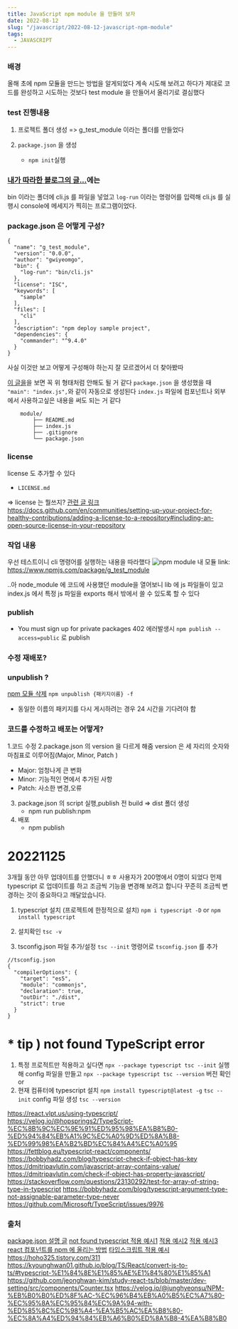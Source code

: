 ```yaml
---
title: JavaScript npm module 을 만들어 보자
date: 2022-08-12
slug: "/javascript/2022-08-12-javascript-npm-module"
tags:
  - JAVASCRIPT
---
```


### 배경
올해 초에 npm 모듈을 만드는 방법을 알게되었다
계속 시도해 보려고 하다가 제대로 코드를 완성하고 시도하는 것보다
test module 을 만들어서 올리기로 결심했다

### test 진행내용

1. 프로젝트 폴더 생성
=> g_test_module 이라는 폴더를 만들었다

2. `package.json` 을 생성
	- `npm init`실행

### [내가 따라한 블로그의 글...](https://kdydesign.github.io/2020/08/28/npm-tutorial/)에는
bin 이라는 폴더에 cli.js 를 파일을 넣었고
`log-run` 이라는 명령어를 입력해 cli.js 를 실행시 console에 메세지가 찍히는 프로그램이었다.


### package.json 은 어떻게 구성?

```
{
  "name": "g_test_module",
  "version": "0.0.0",
  "author": "gwiyeomgo",
  "bin": {
    "log-run": "bin/cli.js"
  },
  "license": "ISC",
  "keywords": [
    "sample"
  ],
  "files": [
    "cli"
  ],
  "description": "npm deploy sample project",
  "dependencies": {
    "commander": "^9.4.0"
  }
}
```
사실 이것만 보고 어떻게 구성해야 하는지 잘 모르겠어서 더 찾아봤따

[이 글을](https://www.daleseo.com/js-npm-publish/)을
보면 꼭 위 형태처럼 안해도 될 거 같다
`package.json` 을 생성했을 때 `"main": "index.js",`와 같이 자동으로 생성된다
`index.js` 파일에 컴포넌트나 외부에서 사용하고싶은 내용을 써도 되는 거 같다

```
	module/
		├── README.md
        ├── index.js
        ├── .gitignore
        └── package.json
```

### license
 license 도 추가할 수 있다
- `LICENSE.md`

=> license 는 뭘쓰지?
[관련 글 링크](https://flyingsquirrel.medium.com/github-license%EC%9D%98-%EC%A2%85%EB%A5%98%EC%99%80-%EB%82%98%EC%97%90%EA%B2%8C-%EB%A7%9E%EB%8A%94-%EB%9D%BC%EC%9D%B4%EC%84%A0%EC%8A%A4-%EC%84%A0%ED%83%9D%ED%95%98%EA%B8%B0-ae29925e8ff4)
https://docs.github.com/en/communities/setting-up-your-project-for-healthy-contributions/adding-a-license-to-a-repository#including-an-open-source-license-in-your-repository

### 작업 내용

우선 테스트이니 cli 명령어를 실행하는 내용을 따라했다
![npm module](./npm.jpg)
내 모듈 link: https://www.npmjs.com/package/g_test_module


..아 node_module 에 코드에 사용했던 module을 열어보니
lib 에 js 파일들이 있고
index.js 에서 특정 js 파일을 exports 해서 밖에서 쓸 수 있도록 할 수 있다

### publish
* You must sign up for private packages 402 에러발생시
`npm publish --access=public` 로 publish

###  수정 재배포?


### unpublish ?
[npm 모듈 삭제](https://chinsun9.github.io/2020/11/12/npm-%ED%8C%A8%ED%82%A4%EC%A7%80-unpublish/)
`npm unpublish {패키지이름} -f`
* 동일한 이름의 패키지를 다시 게시하려는 경우 24 시간을 기다려야 함


### 코드를 수정하고 배포는 어떻게?
1.코드 수정
2.package.json 의 version 을 다르게 해줌
  version 은 세 자리의 숫자와 마침표로 이루어짐(Major, Minor, Patch )
  * Major: 엄청나게 큰 변화
  * Minor: 기능적인 면에서 추가된 사항
  * Patch: 사소한 변경,오류
3. package.json 의 script 실행,publish 전 build => dist 폴더 생성
   * npm run publish:npm
4. 배포
   * npm publish


# 20221125
3개월 동안 아무 업데이트를 안했더니 ㅎㅎ 사용자가 200명에서 0명이 되었다
먼제 typescript 로 업데이트를 하고
조금씩 기능을 변경해 보려고 합니다
꾸준히 조금씩 변경하는 것이 중요하다고 깨달았습니다.

1. typescript 설치 (프로젝트에 한정적으로 설치)
`npm i typescript -D` or
`npm install typescript`

2. 설치확인
`tsc -v`

3.  tsconfig.json 파일 추가/설정
`tsc --init` 명령어로 `tsconfig.json` 를 추가

```
//tsconfig.json
{
  "compilerOptions": {
    "target": "es5",
    "module": "commonjs",
    "declaration": true,
    "outDir": "./dist",
    "strict": true
  }
}
```

# * tip ) not found TypeScript error
1. 특정 프로적트만 적용하고 싶다면
`npx --package typescript tsc --init`  실행해 config 파일을 만들고
`npx --package typescript tsc --version` 버전 확인
or
2. 현재 컴퓨터에 typescript 설치
`npm install typescript@latest -g`
`tsc --init`  config 파일 생성
`tsc --version`


https://react.vlpt.us/using-typescript/
https://velog.io/@hopsprings2/TypeScript-%EC%8B%9C%EC%9E%91%ED%95%98%EA%B8%B0-%ED%94%84%EB%A1%9C%EC%A0%9D%ED%8A%B8-%ED%99%98%EA%B2%BD%EC%84%A4%EC%A0%95
https://fettblog.eu/typescript-react/components/
https://bobbyhadz.com/blog/typescript-check-if-object-has-key
https://dmitripavlutin.com/javascript-array-contains-value/
https://dmitripavlutin.com/check-if-object-has-property-javascript/
https://stackoverflow.com/questions/23130292/test-for-array-of-string-type-in-typescript
https://bobbyhadz.com/blog/typescript-argument-type-not-assignable-parameter-type-never
https://github.com/Microsoft/TypeScript/issues/9976

### 출처
[package.json 설명 글](https://heropy.blog/2018/02/18/node-js-npm/)
[not found typescript ](https://bobbyhadz.com/blog/typescript-tsc-command-not-found)
[적용 예시1](https://kdydesign.github.io/2020/08/28/npm-tutorial/)
[적용 예시2](https://www.daleseo.com/js-npm-publish/)
[적용 예시3](https://heropy.blog/2019/01/31/node-js-npm-module-publish/)
[react 컴포넌트를 npm 에 올리는 방법](https://kyounghwan01.github.io/blog/etc/make-npm/publish-npm-react-component/#package-json-%E1%84%91%E1%85%A1%E1%84%8B%E1%85%B5%E1%86%AF-%E1%84%89%E1%85%AE%E1%84%8C%E1%85%A5%E1%86%BC)
[타입스크립트 적용 예시](https://blog.ull.im/engineering/2018/12/23/how-to-create-and-publish-npm-module-in-typescript.html)
https://hoho325.tistory.com/311
https://kyounghwan01.github.io/blog/TS/React/convert-js-to-ts/#typescript-%E1%84%8E%E1%85%AE%E1%84%80%E1%85%A1
https://github.com/jeonghwan-kim/study-react-ts/blob/master/dev-setting/src/components/Counter.tsx
https://velog.io/@junghyeonsu/NPM-%EB%B0%B0%ED%8F%AC-%EC%96%B4%EB%A0%B5%EC%A7%80-%EC%95%8A%EC%95%84%EC%9A%94-with-%ED%85%8C%EC%98%A4-%EA%B5%AC%EA%B8%80-%EC%8A%A4%ED%94%84%EB%A6%B0%ED%8A%B8-4%EA%B8%B0